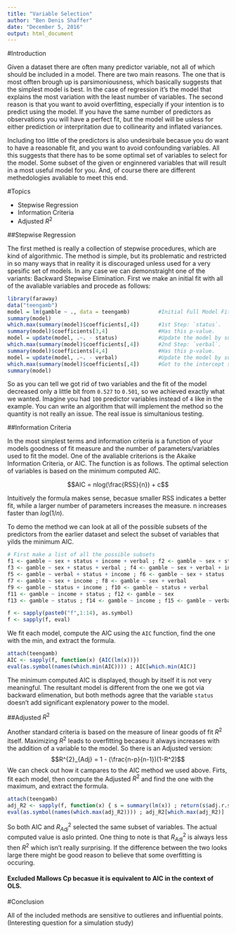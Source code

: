 ```yaml
---
title: "Variable Selection"
author: "Ben Denis Shaffer"
date: "December 5, 2016"
output: html_document
---
```


#Introduction

Given a dataset there are often many predictor variable, not all of which should be included in a model. There are two main reasons. The one that is most offten brough up is parsimoniousness, which basically suggests that the simplest model is best. In the case of regression it's the model that explains the most variation with the least number of variables. The second reason is that you want to avoid overfitting, especially if your intention is to predict using the model. If you have the same number of predictors as observations you will have a perfect fit, but the model will be usless for either prediction or interpritation due to collinearity and inflated variances. 

Including too little of the predictors is also undesirbale becasue you do want to have a reasonable fit, and you want to avoid confounding variables. All this suggests that there has to be some optimal set of variables to select for the model. Some subset of the given or enginnered variables that will result in a most useful model for you. And, of course there are different methedologies avaliable to meet this end.


#Topics

- Stepwise Regression
- Information Criteria
- Adjusted $R^2$

##Stepwise Regression

The first methed is really a collection of stepwise procedures, which are kind of algorithmic. The method is simple, but its problematic and restricted in so many ways that in reality it is discouraged unless used for a very spesific set of models. In any case we can demonstraight one of the variants: Backward Stepwise Elimination. First we make an initial fit with all of the avaliable variables and procede as follows:

```r
library(faraway)
data("teengamb")
model = lm(gamble ~ ., data = teengamb)         #Initial Full Model Fit.
summary(model)
which.max(summary(model)$coefficients[,4])      #1st Step: `status`.
summary(model)$coefficients[3,4]                #Has this p-value.
model = update(model, .~. - status)             #Update the model by subtracting `status`.
which.max(summary(model)$coefficients[,4])      #2nd Step: `verbal`.
summary(model)$coefficients[4,4]                #Has this p-value.
model = update(model, .~. - verbal)             #Update the model by subtracting `verbal`.
which.max(summary(model)$coefficients[,4])      #Got to the intercept so end proceedure
summary(model)

```

So as you can tell we got rid of two variables and the fit of the model decreased only a little bit from `0.527` to `0.501`, so we achieved exactly what we wanted. Imagine you had `100` predictor variables instead of `4` like in the example. You can write an algorithm that will implement the method so the quantity is not really an issue. The real issue is simultanious testing. 

##Information Criteria

In the most simplest terms and information criteria is a function of your models goodness of fit measure and the number of parameters/variables used to fit the model. One of the avaliable criterions is the Akaike Information Criteria, or AIC. The function is as follows. The optimal selection of variables is based on the minimum computed AIC. 

$$AIC = nlog(\frac{RSS}{n}) + c$$ 

Intuitively the formula makes sense, becasue smaller RSS indicates a better fit, while a larger number of parameters increases the measure. n increases faster than $log(1/n)$. 

To demo the method we can look at all of the possible subsets of the predictors from the earlier dataset and select the subset of variables that yilds the minimum AIC.

```r

# First make a list of all the possible subsets 
f1 <- gamble ~ sex + status + income + verbal ; f2 <- gamble ~ sex + status + income
f3 <- gamble ~ sex + status + verbal ; f4 <- gamble ~ sex + verbal + income
f5 <- gamble ~ verbal + status + income ; f6 <- gamble ~ sex + status
f7 <- gamble ~ sex + income ; f8 <- gamble ~ sex + verbal
f9 <- gamble ~ status + income ; f10 <- gamble ~ status + verbal
f11 <- gamble ~ income + status ; f12 <- gamble ~ sex
f13 <- gamble ~ status ; f14 <- gamble ~ income ; f15 <- gamble ~ verbal

f <- sapply(paste0("f",1:14), as.symbol)
f <- sapply(f, eval)

```

We fit each model, compute the AIC using the `AIC` function, find the one with the min, and extract the formula.
```r

attach(teengamb)
AIC <- sapply(f, function(x) {AIC(lm(x))})
eval(as.symbol(names(which.min(AIC)))) ; AIC[which.min(AIC)]

```

The minimum computed AIC is displayed, though by itself it is not very meaningful. The resultant model is different from the one we got via backward elimenation, but both methods agree that the variable `status` doesn't add significant explenatory power to the model.

##Adjusted $R^2$

Another standard criteria is based on the measure of linear goods of fit $R^2$ itself. Maximizing $R^2$ leads to overfitting becaseu it always increases with the addition of a variable to the model. So there is an Adjusted version: 
$$R^{2}_{Adj} = 1 - (\frac{n-p}{n-1})(1-R^2)$$
We can check out how it campares to the AIC method we used above. Firts, fit each model, then compute the Adjusted $R^2$ and find the one with the maximum, and extract the formula.
```r
attach(teengamb)
adj_R2 <- sapply(f, function(x) { s = summary(lm(x)) ; return(s$adj.r.squared) })
eval(as.symbol(names(which.max(adj_R2)))) ; adj_R2[which.max(adj_R2)]

```

So both AIC and $R^{2}_{Adj}$ selected the same subset of variables. The actual computed value is aslo printed. One thing to note is that $R^{2}_{Adj}$ is always less then $R^{2}$ which isn't really surprising. If the difference between the two looks large there might be good reason to believe that some overfitting is occuring.

#### Excluded Mallows Cp becasue it is equivalent to AIC in the context of OLS.


#Conclusion

All of the included methods are sensitive to outlieres and influential points. (Interesting question for a simulation study)
